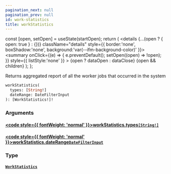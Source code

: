 ```yaml
---
pagination_next: null
pagination_prev: null
id: work-statistics
title: workStatistics
---
```









  const [open, setOpen] = useState(startOpen);
  return (
    <details {...(open ? { open: true } : {})} className="details" style={{ border:'none', boxShadow:'none', background:'var(--ifm-background-color)' }}>
      <summary
        onClick={(e) => {
          e.preventDefault();
          setOpen((open) => !open);
        }}
        style={{ listStyle:'none' }}
      >
      {open ? dataOpen : dataClose}
      </summary>
      {open && children}
    </details>
  );
};








Returns aggregated report of all the worker jobs that occurred in the system


```graphql
workStatistics(
  types: [String!]
  dateRange: DateFilterInput
): [WorkStatistics!]!
```




### Arguments

#### [<code style={{ fontWeight: 'normal' }}>workStatistics.<b>types</b></code>](#)<Bullet />[`[String!]`](/types/scalars/string.mdx) <Badge class="badge badge--secondary" text="list"/> <Badge class="badge badge--secondary" text="scalar"/> 



#### [<code style={{ fontWeight: 'normal' }}>workStatistics.<b>dateRange</b></code>](#)<Bullet />[`DateFilterInput`](/types/inputs/date-filter-input.mdx) <Badge class="badge badge--secondary" text="input"/> 



### Type

#### [`WorkStatistics`](/types/objects/work-statistics.mdx) <Badge class="badge badge--secondary" text="object"/> 







